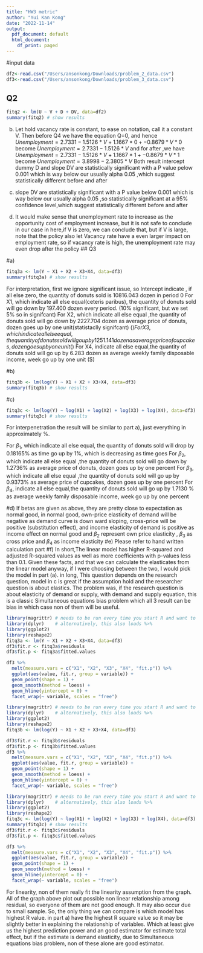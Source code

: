 ```yaml
---
title: "HW3 metric"
author: "Yui Kan Kong"
date: "2022-11-14"
output:
  pdf_document: default
  html_document:
    df_print: paged
---
```

#input data
```r
df2<-read.csv("/Users/ansonkong/Downloads/problem_2_data.csv")
df3<-read.csv("/Users/ansonkong/Downloads/problem_3_data.csv")
```

## Q2


```r
fitq2 <- lm(U ~ V + D + DV, data=df2)
summary(fitq2) # show results
```
b)
Let hold vacancy rate is constant, to ease on notation, call it a constant V. Then before Q4 we have the equation Q=0, and hence $Unemployment = 2.7331-1.5126*V+1.1667*0+-0.8679*V*0$ become $Unemployment = 2.7331-1.5126*V$ 
and for after ,we have $Unemployment = 2.7331-1.5126*V+1.1667*1+-0.8679*V*1$ become $Unemployment = 3.8998-2.3805*V$
Both result intercept dummy D and slope DV are statistically significant with a P value pelow 0.001 which is way below our usually alpha 0.05 ,which suggest statistically different before and after

c)
slope DV are statistically significant with a P value below 0.001 which is way below our usually alpha 0.05 ,so statistically significant at a 95% confidence level,which suggest statistically different before and after
d) It would make sense that unemployment rate to increase as the opportunity cost of employment increase, but it is not safe to conclude in our case in here,if V is zero, we can conclude that, but if V is large, note that the policy also let Vacancy rate have a even larger impact on employment rate, so if vacancy rate is high, the unemployment rate may even drop after the policy
## Q3

#a)
```r
fitq3a <- lm(Y ~ X1 + X2 + X3+X4, data=df3)
summary(fitq3a) # show results
```
For interpretation, first we ignore significant issue, so Intercept indicate , if all else zero, the quantity of donuts sold is 10816.043 dozen in period 0
For X1, which indicate all else equal(ceteris paribus), the quantity of donuts sold will go down by 197.400 dozen every period. (10% significant, but we set 5% so in signifcant)
For X2, which indicate all else equal ,the quantity of donuts sold will go down by 2227.704 dozen as average price of donuts, dozen goes up by one unit(statistaclly signifcant)  ($)
For X3, which indicate all else equal ,the quantity of donuts sold will go up by 1251.141 dozen as average price of cupcakes, dozen goes up by one unit  ($)
For X4, indicate all else equal,the quantity of donuts sold will go up by 6.283 dozen as average weekly family disposable income, week go up by one unit ($)

#b)
```r
fitq3b <- lm(log(Y) ~ X1 + X2 + X3+X4, data=df3)
summary(fitq3b) # show results
```

#c)
```r
fitq3c <- lm(log(Y) ~ log(X1) + log(X2) + log(X3) + log(X4), data=df3)
summary(fitq3c) # show results
```
For interpenetration the result will be similar to part a), just everything in approximately %.

For $\beta_1$, which indicate all else equal, the quantity of donuts sold will drop by 0.18165% as time go up by 1%, which is decreasing as time goes
For $\beta_2$, which indicate all else equal ,the quantity of donuts sold will go down by 1.2736% as average price of donuts, dozen goes up by one percent 
For $\beta_3$, which indicate all else equal ,the quantity of donuts sold will go up by 0.9373%  as average price of cupcakes, dozen goes up by one percent 
For $\beta_4$, indicate all else equal,the quantity of donuts sold will go up by 1.7130 % as average weekly family disposable income, week go up by one percent 

#d)
If betas are given as above, they are pretty close to expectation as normal good, in normal good, own-price elasticity of demand will be negative as demand curve is down ward sloping, cross-price will be positive (substitution effect), and income elasticity of demand is positive as income effect on normal good and $\beta_2$ represent own price elasticity , $\beta_3$ as cross price and $\beta_4$ as income elasticity
#e)
Please refer to hand written calculation part
#f)
In short,The linear model has higher R-squared and adjusted R-squared values as well as more coefficients with p-values less than 0.1. Given these facts, and that we can calculate the elasticates from the linear model anyway, if I were choosing between the two, I would pick the model in part (a).
in long, This question depends on the research question, model in c is great if the assumption hold and the researcher question is about elastics. The problem was, if the research question is about elasticity of demand or supply, with demand and supply equation, this is a classic Simultaneous equations bias problem which all 3 result can be bias in which case non of them will be useful.


```r
library(magrittr) # needs to be run every time you start R and want to use %>%
library(dplyr)    # alternatively, this also loads %>%
library(ggplot2)
library(reshape2)
fitq3a <- lm(Y ~ X1 + X2 + X3+X4, data=df3)
df3$fit.r <- fitq3a$residuals
df3$fit.p <- fitq3a$fitted.values

df3 %>%
  melt(measure.vars = c("X1", "X2", "X3", "X4", "fit.p")) %>%
  ggplot(aes(value, fit.r, group = variable)) +
  geom_point(shape = 1) +
  geom_smooth(method = loess) +
  geom_hline(yintercept = 0) +
  facet_wrap(~ variable, scales = "free")
```
```r

library(magrittr) # needs to be run every time you start R and want to use %>%
library(dplyr)    # alternatively, this also loads %>%
library(ggplot2)
library(reshape2)
fitq3b <- lm(log(Y) ~ X1 + X2 + X3+X4, data=df3)

df3$fit.r <- fitq3b$residuals
df3$fit.p <- fitq3b$fitted.values
df3 %>%
  melt(measure.vars = c("X1", "X2", "X3", "X4", "fit.p")) %>%
  ggplot(aes(value, fit.r, group = variable)) +
  geom_point(shape = 1) +
  geom_smooth(method = loess) +
  geom_hline(yintercept = 0) +
  facet_wrap(~ variable, scales = "free")
```
```r

library(magrittr) # needs to be run every time you start R and want to use %>%
library(dplyr)    # alternatively, this also loads %>%
library(ggplot2)
library(reshape2)
fitq3c <- lm(log(Y) ~ log(X1) + log(X2) + log(X3) + log(X4), data=df3)
summary(fitq3c) # show results
df3$fit.r <- fitq3c$residuals
df3$fit.p <- fitq3c$fitted.values

df3 %>%
  melt(measure.vars = c("X1", "X2", "X3", "X4", "fit.p")) %>%
  ggplot(aes(value, fit.r, group = variable)) +
  geom_point(shape = 1) +
  geom_smooth(method = loess) +
  geom_hline(yintercept = 0) +
  facet_wrap(~ variable, scales = "free")
```

For linearity, non of them really fit the linearity assumption from the graph. All of the graph above plot out possible non linear relationship among residual, so everyone of them are not good enough. It may also occur due to small sample. So, the only thing we can compare is which model has highest R value. in part a) have the highest R square value so it may be slightly better in explaining the relationship of variables. Which at least give us the highest prediction power and an good estimator for estimate total effect, but if the estimate is demand elasticity, due to Simultaneous equations bias problem, non of these alone are good estimator.